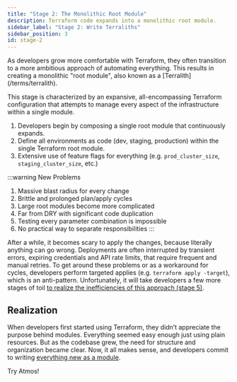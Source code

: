 ```yaml
---
title: "Stage 2: The Monolithic Root Module"
description: Terraform code expands into a monolithic root module.
sidebar_label: "Stage 2: Write Terraliths"
sidebar_position: 3
id: stage-2
---
```


<Intro>
As developers grow more comfortable with Terraform, they often transition to a more ambitious approach of automating everything. This results in creating a monolithic "root module", also known as a [Terralith](/terms/terralith). 
</Intro>

This stage is characterized by an expansive,
all-encompassing Terraform configuration that attempts to manage every aspect of the infrastructure within a single module.

1. Developers begin by composing a single root module that continuously expands.
2. Define all environments as code (dev, staging, production) within the single Terraform root module.
3. Extensive use of feature flags for everything (e.g. `prod_cluster_size`, `staging_cluster_size`, etc.)

:::warning New Problems
1. Massive blast radius for every change
2. Brittle and prolonged plan/apply cycles
3. Large root modules become more complicated
4. Far from DRY with significant code duplication
5. Testing every parameter combination is impossible
6. No practical way to separate responsibilities
:::

After a while, it becomes scary to apply the changes, because literally anything can go wrong. Deployments are often interrupted by transient errors, 
expiring credentials and API rate limits, that require frequent and manual retries. To get around these problems or as a workaround 
for cycles, developers perform targeted applies (e.g. `terraform apply -target`), which is an anti-pattern. 
Unfortunately, it will take developers a few more stages of toil [to realize the inefficiencies of this approach (stage 5)](/introduction/why-atmos/stage-5).

## Realization

When developers first started using Terraform, they didn’t appreciate the purpose behind modules. 
Everything seemed easy enough just using plain resources. But as the codebase grew, the need for structure and organization became
clear. Now, it all makes sense, and developers commit to writing [everything new as a module](/introduction/why-atmos/stage-3).

<Link
    to="/introduction/why-atmos/nirvana"
    className="button button--lg button--primary">
    Try Atmos!
</Link>
